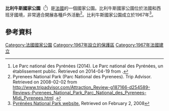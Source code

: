 {{Infobox Protected area
| name = 
比利牛斯國家公園| iucn_category = II
| photo = Pic du midi ossau.jpg
| photo_caption =
| location = [[比利牛斯山|比利牛斯山]]
| coords = {{coord|42|49|39|N|0|10|33|W|region:FR-B3_type:landmark_source:dewiki|display=inline,title}}
| lat_d =
| lat_m =
| lat_s =
| lat_NS =
| long_d =
| long_m =
| long_s =
| long_EW =
| area =
| established = 1967
| visitation_num =
| visitation_year =
| governing_body =
}}

'''比利牛斯國家公園'''（{{lang-fr|Le Parc national des Pyrénées}}<ref name="parc">Le Parc national des Pyrénées (2014). Le Parc national des Pyrénées, un établissement public. Retrieved on 2014-04-19 from {{cite web |url=http://www.parc-pyrenees.com/nous-connaitre/organisation.html |title=存档副本 |accessdate=2015-12-28 |deadurl=yes |archiveurl=https://web.archive.org/web/20160129072610/http://www.parc-pyrenees.com/nous-connaitre/organisation.html |archivedate=2016-01-29 }}.</ref>）是[[法國|法國]]的一個國家公園。比利牛斯國家公園位於法國和西班牙國境，非常適合開展各種戶外活動<ref>Pyrenees National Park (Parc National des Pyrenees). Trip Advisor. Retrieved on 2008-02-02 from http://www.tripadvisor.com/Attraction_Review-g187166-d254589-Reviews-Pyrenees_National_Park_Parc_National_des_Pyrenees-Midi_Pyrenees.html {{Wayback|url=http://www.tripadvisor.com/Attraction_Review-g187166-d254589-Reviews-Pyrenees_National_Park_Parc_National_des_Pyrenees-Midi_Pyrenees.html |date=20160530035057 }}.</ref>。比利牛斯國家公園成立於1967年<ref>[http://www.parc-pyrenees.com/anglais/cadre_general_hiking.htm Pyrénées National Park website.] {{webarchive|url=https://web.archive.org/web/20080115110618/http://www.parc-pyrenees.com/anglais/cadre_general_hiking.htm |date=2008-01-15 }} Retrieved on February 2, 2008</ref>。

==參考資料==
{{reflist}}
{{Commons category|Parc national des Pyrénées|Pyrénées National Park}}

{{National parks of France}}

[[Category:法國國家公園|Category:法國國家公園]]
[[Category:1967年設立的保護區|Category:1967年設立的保護區]]
[[Category:1967年法國建立|Category:1967年法國建立]]